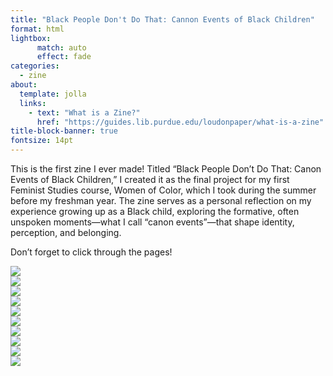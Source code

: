 ```yaml
---
title: "Black People Don't Do That: Cannon Events of Black Children"
format: html
lightbox:
      match: auto
      effect: fade
categories:
  - zine
about:
  template: jolla
  links:
    - text: "What is a Zine?"
      href: "https://guides.lib.purdue.edu/loudonpaper/what-is-a-zine"
title-block-banner: true
fontsize: 14pt
---
```


This is the first zine I ever made! Titled "Black People Don't Do That: Canon Events of Black Children," I created it as the final project for my first Feminist Studies course, Women of Color, which I took during the summer before my freshman year. The zine serves as a personal reflection on my experience growing up as a Black child, exploring the formative, often unspoken moments—what I call “canon events”—that shape identity, perception, and belonging.




Don't forget to click through the pages!

![](media/Black_People_Don't_Do_That_:_Canon_Events_of_Black_Children.jpg){.lightbox style="display: block; margin: auto;" group="blk"}
![](media/Black_People_Don't_Do_That_:_Canon_Events_of_Black_Children 2.jpg){.lightbox style="display: block; margin: auto;" group="blk"}
![](media/Black_People_Don't_Do_That_:_Canon_Events_of_Black_Children 3.jpg){.lightbox style="display: block; margin: auto;" group="blk"}
![](media/Black_People_Don't_Do_That_:_Canon_Events_of_Black_Children 4.jpg){.lightbox style="display: block; margin: auto;" group="blk"}
![](media/Black_People_Don't_Do_That_:_Canon_Events_of_Black_Children 5.jpg){.lightbox style="display: block; margin: auto;" group="blk"}
![](media/Black_People_Don't_Do_That_:_Canon_Events_of_Black_Children 6.jpg){.lightbox style="display: block; margin: auto;" group="blk"}
![](media/Black_People_Don't_Do_That_:_Canon_Events_of_Black_Children 7.jpg){.lightbox style="display: block; margin: auto;" group="blk"}
![](media/Black_People_Don't_Do_That_:_Canon_Events_of_Black_Children 8.jpg){.lightbox style="display: block; margin: auto;" group="blk"}
![](media/Black_People_Don't_Do_That_:_Canon_Events_of_Black_Children 9.jpg){.lightbox style="display: block; margin: auto;" group="blk"}
![](media/Black_People_Don't_Do_That_:_Canon_Events_of_Black_Children 10.jpg){.lightbox style="display: block; margin: auto;" group="blk"}


